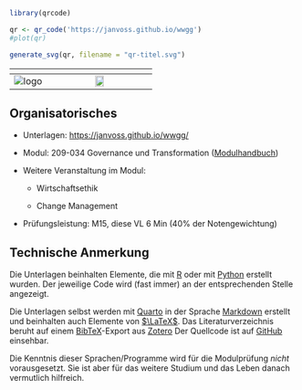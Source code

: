 
```r
library(qrcode)

qr <- qr_code('https://janvoss.github.io/wwgg')
#plot(qr)

generate_svg(qr, filename = "qr-titel.svg")

```

|       ${}$        |  ${}$  |
|:-----------------:|:--------------------------------------------------:|
| ![logo](logo.png) |    ![](qr-titel.svg){width="30%"}              |

:::{.callout-note 
    icon=false 
    collapse=true }

# Organisatorisches {.unnumbered}

- Unterlagen: <https://janvoss.github.io/wwgg/>

- Modul: 209-034 Governance und Transformation ([Modulhandbuch](https://www.hfwu.de/fileadmin/user_upload/FAVM/ZuB/Module/Modulhandbuch_spob_zub_2022_WiSe_Stand_2022_WiSe.pdf)) 

- Weitere Veranstaltung im Modul:

  - Wirtschaftsethik

  - Change Management

- Prüfungsleistung: M15, diese VL  6 Min (40% der Notengewichtung)

:::

:::{.callout-tip 
    icon=false 
    collapse=true }

# Technische Anmerkung {.unnumbered}

Die Unterlagen beinhalten Elemente, die mit [R](https://www.r-project.org/) oder mit [Python](https://www.python.org/) erstellt wurden. Der jeweilige Code wird (fast immer) an der entsprechenden Stelle angezeigt.


Die Unterlagen selbst werden mit [Quarto](https://quarto.org/) in der Sprache [Markdown](https://www.markdownguide.org) erstellt und beinhalten auch Elemente von [$\LaTeX$](https://www.latex-project.org/). Das Literaturverzeichnis beruht auf einem [BibTeX](https://www.bibtex.org/de/)-Export aus [Zotero](https://www.zotero.org/) Der Quellcode ist auf [GitHub](https://github.com/) einsehbar.

Die Kenntnis dieser Sprachen/Programme wird für die Modulprüfung *nicht* vorausgesetzt. Sie ist aber für das weitere Studium und das Leben danach vermutlich hilfreich.

:::